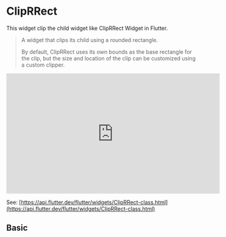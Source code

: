 
<Meta of={Stories} />

# ClipRRect

This widget clip the child widget like ClipRRect Widget in Flutter.

>A widget that clips its child using a rounded rectangle.
>
>By default, ClipRRect uses its own bounds as the base rectangle for the clip, but the size and location of the clip can be customized using a custom clipper.

<iframe
	width="560"
	height="315"
	src="https://www.youtube.com/embed/eI43jkQkrvs"
	title="YouTube video player"
	frameborder="0"
	allow="accelerometer; autoplay; clipboard-write; encrypted-media; gyroscope; picture-in-picture; web-share"
	allowfullscreen
></iframe>

See: [https://api.flutter.dev/flutter/widgets/ClipRRect-class.html](https://api.flutter.dev/flutter/widgets/ClipRRect-class.html)

## Basic

<Story of={Stories.Basic} />